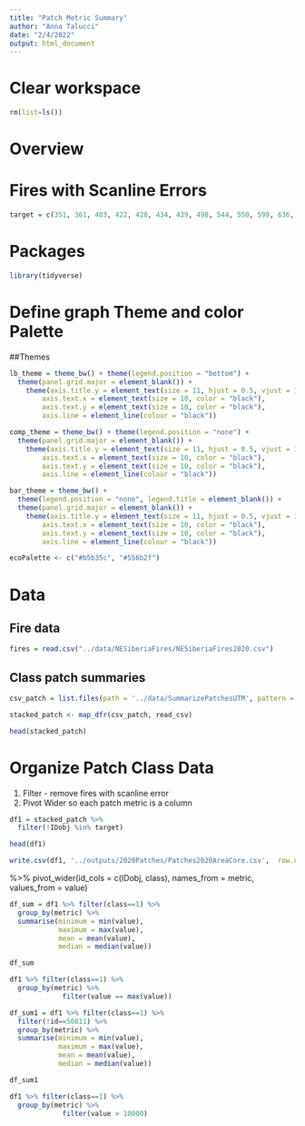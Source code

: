 ```yaml
---
title: "Patch Metric Summary"
author: "Anna Talucci"
date: "2/4/2022"
output: html_document
---
```



# Clear workspace

```r
rm(list=ls()) 
```

# Overview

# Fires with Scanline Errors
```r
target = c(351, 361, 403, 422, 428, 434, 439, 498, 544, 550, 598, 636, 808, 892, 944, 1097, 1190, 1275, 1363, 1416, 1742, 1773, 2135, 2216, 2295,2322, 2346, 2350, 2351, 2358, 2367, 2383, 2466, 2491, 2514, 2722, 2757, 2833, 2905, 3008, 3213)
```

# Packages

```r
library(tidyverse)
```

# Define graph Theme and color Palette 

##Themes
```r
lb_theme = theme_bw() + theme(legend.position = "bottom") +  
  theme(panel.grid.major = element_blank()) +
    theme(axis.title.y = element_text(size = 11, hjust = 0.5, vjust = 1.1),
        axis.text.x = element_text(size = 10, color = "black"),
        axis.text.y = element_text(size = 10, color = "black"),
        axis.line = element_line(colour = "black"))
```

```r
comp_theme = theme_bw() + theme(legend.position = "none") +  
  theme(panel.grid.major = element_blank()) +
    theme(axis.title.y = element_text(size = 11, hjust = 0.5, vjust = 1.1),
        axis.text.x = element_text(size = 10, color = "black"),
        axis.text.y = element_text(size = 10, color = "black"),
        axis.line = element_line(colour = "black"))
```

```r
bar_theme = theme_bw() + 
  theme(legend.position = "none", legend.title = element_blank()) +
  theme(panel.grid.major = element_blank()) +
    theme(axis.title.y = element_text(size = 11, hjust = 0.5, vjust = 1.1),
        axis.text.x = element_text(size = 10, color = "black"),
        axis.text.y = element_text(size = 10, color = "black"),
        axis.line = element_line(colour = "black")) 
```

```r
ecoPalette <- c("#b5b35c", "#556b2f")
```


# Data

## Fire data

```r
fires = read.csv("../data/NESiberiaFires/NESiberiaFires2020.csv") 
```

## Class patch summaries


```r
csv_patch = list.files(path = '../data/SummarizePatchesUTM', pattern = "csv$", full.names = TRUE)
```

```r
stacked_patch <- map_dfr(csv_patch, read_csv)
```

```r
head(stacked_patch)
```

# Organize Patch Class Data 
1. Filter - remove fires with scanline error
2. Pivot Wider so each patch metric is a column
```r
df1 = stacked_patch %>% 
  filter(!IDobj %in% target) 

```

```r
head(df1)
```

```r
write.csv(df1, '../outputs/2020Patches/Patches2020AreaCore.csv',  row.names = FALSE)

```

%>%
  pivot_wider(id_cols =  c(IDobj, class), names_from = metric, values_from = value)
  
```r
df_sum = df1 %>% filter(class==1) %>% 
  group_by(metric) %>%
  summarise(minimum = min(value),
            maximum = max(value),
            mean = mean(value),
            median = median(value))

df_sum
```

  
```r
df1 %>% filter(class==1) %>% 
  group_by(metric) %>%
             filter(value == max(value))
```

```r
df_sum1 = df1 %>% filter(class==1) %>% 
  filter(!id==50811) %>%
  group_by(metric) %>%
  summarise(minimum = min(value),
            maximum = max(value),
            mean = mean(value),
            median = median(value))

df_sum1
```

```r
df1 %>% filter(class==1) %>% 
  group_by(metric) %>%
             filter(value > 10000)
```